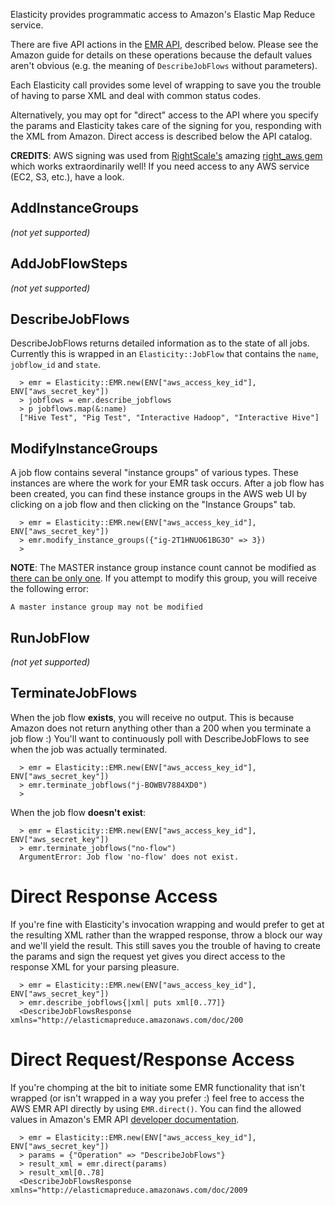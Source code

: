 Elasticity provides programmatic access to Amazon's Elastic Map Reduce service.

There are five API actions in the [http://docs.amazonwebservices.com/ElasticMapReduce/latest/DeveloperGuide/index.html EMR API], described below.  Please see the Amazon guide for details on these operations because the default values aren't obvious (e.g. the meaning of <code>DescribeJobFlows</code> without parameters).

Each Elasticity call provides some level of wrapping to save you the trouble of having to parse XML and deal with common status codes.

Alternatively, you may opt for "direct" access to the API where you specify the params and Elasticity takes care of the signing for you, responding with the XML from Amazon.  Direct access is described below the API catalog.

'''CREDITS''': AWS signing was used from [http://www.rightscale.com/ RightScale's] amazing [https://github.com/rightscale/right_aws right_aws gem] which works extraordinarily well!  If you need access to any AWS service (EC2, S3, etc.), have a look.

== AddInstanceGroups ==

''(not yet supported)''

== AddJobFlowSteps ==

''(not yet supported)''

== DescribeJobFlows ==

DescribeJobFlows returns detailed information as to the state of all jobs.  Currently this is wrapped in an <code>Elasticity::JobFlow</code> that contains the <code>name</code>, <code>jobflow_id</code> and <code>state</code>.  

<pre>
  > emr = Elasticity::EMR.new(ENV["aws_access_key_id"], ENV["aws_secret_key"])
  > jobflows = emr.describe_jobflows
  > p jobflows.map(&:name)
  ["Hive Test", "Pig Test", "Interactive Hadoop", "Interactive Hive"]
</pre>

== ModifyInstanceGroups ==

A job flow contains several "instance groups" of various types.  These instances are where the work for your EMR task occurs.  After a job flow has been created, you can find these instance groups in the AWS web UI by clicking on a job flow and then clicking on the "Instance Groups" tab.

<pre>
  > emr = Elasticity::EMR.new(ENV["aws_access_key_id"], ENV["aws_secret_key"])
  > emr.modify_instance_groups({"ig-2T1HNUO61BG3O" => 3})
  >
</pre>

'''NOTE''': The MASTER instance group instance count cannot be modified as [http://www.imdb.com/media/rm429429248/tt0091203 there can be only one].  If you attempt to modify this group, you will receive the following error:

<code>A master instance group may not be modified</code>

== RunJobFlow ==

''(not yet supported)''

== TerminateJobFlows ==

When the job flow '''exists''', you will receive no output.  This is because Amazon does not return anything other than a 200 when you terminate a job flow :)  You'll want to continuously poll with DescribeJobFlows to see when the job was actually terminated.

<pre>
  > emr = Elasticity::EMR.new(ENV["aws_access_key_id"], ENV["aws_secret_key"])
  > emr.terminate_jobflows("j-BOWBV7884XD0")
  >
</pre>

When the job flow '''doesn't exist''':

<pre>
  > emr = Elasticity::EMR.new(ENV["aws_access_key_id"], ENV["aws_secret_key"])
  > emr.terminate_jobflows("no-flow")
  ArgumentError: Job flow 'no-flow' does not exist.
</pre>

= Direct Response Access =

If you're fine with Elasticity's invocation wrapping and would prefer to get at the resulting XML rather than the wrapped response, throw a block our way and we'll yield the result.  This still saves you the trouble of having to create the params and sign the request yet gives you direct access to the response XML for your parsing pleasure.

<pre>
  > emr = Elasticity::EMR.new(ENV["aws_access_key_id"], ENV["aws_secret_key"])
  > emr.describe_jobflows{|xml| puts xml[0..77]}
  <DescribeJobFlowsResponse xmlns="http://elasticmapreduce.amazonaws.com/doc/200
</pre>

= Direct Request/Response Access =

If you're chomping at the bit to initiate some EMR functionality that isn't wrapped (or isn't wrapped in a way you prefer :) feel free to access the AWS EMR API directly by using <code>EMR.direct()</code>.  You can find the allowed values in Amazon's EMR API [http://docs.amazonwebservices.com/ElasticMapReduce/latest/DeveloperGuide/index.html developer documentation].

<pre>
  > emr = Elasticity::EMR.new(ENV["aws_access_key_id"], ENV["aws_secret_key"])
  > params = {"Operation" => "DescribeJobFlows"}
  > result_xml = emr.direct(params)
  > result_xml[0..78]
  <DescribeJobFlowsResponse xmlns="http://elasticmapreduce.amazonaws.com/doc/2009
</pre>

<!-- __NOTOC__ -->